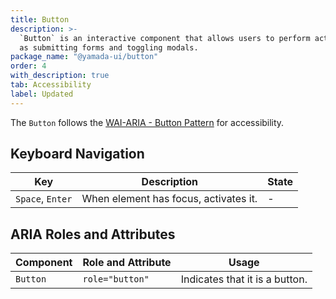 ```yaml
---
title: Button
description: >-
  `Button` is an interactive component that allows users to perform actions such
  as submitting forms and toggling modals.
package_name: "@yamada-ui/button"
order: 4
with_description: true
tab: Accessibility
label: Updated
---
```


The `Button` follows the [WAI-ARIA - Button Pattern](https://www.w3.org/WAI/ARIA/apg/patterns/button/) for accessibility.

## Keyboard Navigation

| Key              | Description                           | State |
| ---------------- | ------------------------------------- | ----- |
| `Space`, `Enter` | When element has focus, activates it. | -     |

## ARIA Roles and Attributes

| Component | Role and Attribute | Usage                          |
| --------- | ------------------ | ------------------------------ |
| `Button`  | `role="button"`    | Indicates that it is a button. |
